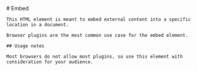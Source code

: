 
<MainHeader/>
<main>
  <article>
    # Embed

    This HTML element is meant to embed external content into a specific location in a document.

    Browser plugins are the most common use case for the embed element.

    ## Usage notes

    Most browsers do not allow most plugins, so use this element with consideration for your audience.
  </article>
</main>